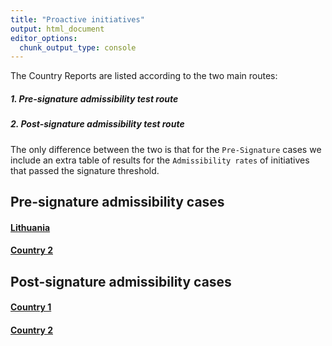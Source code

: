 ```yaml
---
title: "Proactive initiatives"
output: html_document
editor_options: 
  chunk_output_type: console
---
```


The Country Reports are listed according to the two main routes:

##### 1. Pre-signature admissibility test route

##### 2. Post-signature admissibility test route


The only difference between the two is that for the `Pre-Signature` cases we include an extra table of results for the `Admissibility rates` of initiatives that passed the signature threshold.


## Pre-signature admissibility cases

#### <a href="https://fmendez72.github.io/lidd/Liddpages/rejection/proactive/lithuania.html" target="_blank">Lithuania</a>

#### <a href="https://fmendez72.github.io/lidd/Liddpages/rejection/agenda/spain.html" target="_blank">Country 2</a>


## Post-signature admissibility cases

#### <a href="https://fmendez72.github.io/lidd/Liddpages/rejection/agenda/spain.html" target="_blank">Country 1</a>

#### <a href="https://fmendez72.github.io/lidd/Liddpages/rejection/agenda/spain.html" target="_blank">Country 2</a>

